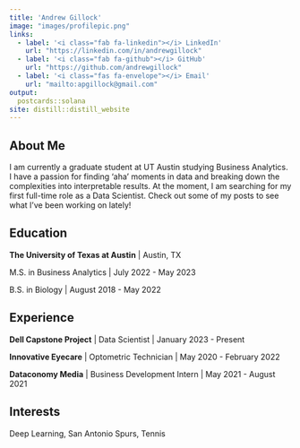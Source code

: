 ```yaml
---
title: 'Andrew Gillock'
image: "images/profilepic.png"
links:
  - label: '<i class="fab fa-linkedin"></i> LinkedIn'
    url: "https://linkedin.com/in/andrewgillock"
  - label: '<i class="fab fa-github"></i> GitHub'
    url: "https://github.com/andrewgillock"
  - label: '<i class="fas fa-envelope"></i> Email'
    url: "mailto:apgillock@gmail.com"
output:
  postcards::solana
site: distill::distill_website
---
```

 
## About Me


I am currently a graduate student at UT Austin studying Business Analytics.
I have a passion for finding 'aha' moments in data and breaking down the complexities into interpretable results. At the moment, I am searching for my first full-time role as a Data Scientist. Check out some of my posts to see what I've been working on lately!


## Education

**The University of Texas at Austin** | Austin, TX

M.S. in Business Analytics | July 2022 - May 2023

B.S. in Biology | August 2018 - May 2022

## Experience

**Dell Capstone Project** | Data Scientist | January 2023 - Present

**Innovative Eyecare** | Optometric Technician | May 2020 - February 2022

**Dataconomy Media** | Business Development Intern | May 2021 - August 2021


## Interests

Deep Learning, San Antonio Spurs, Tennis

